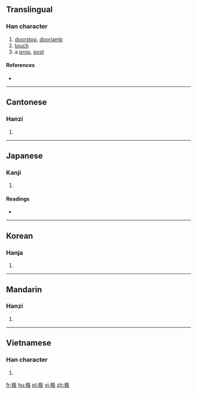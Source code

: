 {{also|枨}}
==Translingual==

===Han character===
{{Han char|rn=75|rad=木|as=08|sn=12|four=51932|canj=DSMV|ids=⿰木長}}

# [[doorstop]], [[doorjamb]]
# [[touch]]
# a [[prop]], [[post]]

====References====
* {{Han ref|kx=0532.170|dkj=14936|dj=0920.230|hdz=21223.050|uh=68D6|ud=26838|bh=D9B3|bd=55731}}

----

==Cantonese==

===Hanzi===
{{yue-hanzi|jyut=[[caang4]], [[caam4]], [[caam5]], [[caan5]]|y=chaang4, chaam4, chaam5, chaan5|sim=枨}}

# {{defn|lang=yue|sort=木08}}

----

==Japanese==

===Kanji===
{{ja-kanji|grade=|rs=木08}}

# {{defn|lang=ja|sort=木08}}

====Readings====
* {{ja-readings|on=[[とう]] (tō), [[じょう]] (jō)|kun=[[はしら]] (hashira)}}

----

==Korean==

===Hanja===
{{ko-hanja|hangeul=정|eumhun=|rv=jeong|mr=chŏng|y=ceng}}

# {{defn|lang=ko|sort=木08}}

----

==Mandarin==

===Hanzi===
{{cmn-hanzi|sim=枨|pin=[[chéng]] ([[cheng2]])|wg=ch'eng<sup>2</sup>}}

# {{defn|lang=cmn|sort=木08}}

----

==Vietnamese==

===Han character===
{{vi-readings|rs=木08| hanviet = trường}}

# {{defn|lang=vi|sort=木08}}

[[fr:棖]]
[[hu:棖]]
[[pl:棖]]
[[vi:棖]]
[[zh:棖]]